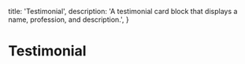   title: 'Testimonial',
  description:
    'A testimonial card block that displays a name, profession, and description.',
}

# Testimonial

<ComponentPreview path="blocks/testimonial/AvatarTestimonial" />
<ComponentPreview path="blocks/testimonial/TestimonialCarousel" usingFramer />
